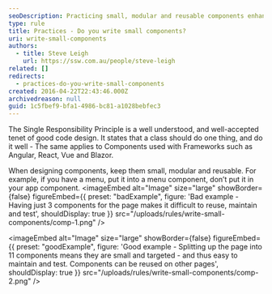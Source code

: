 ```yaml
---
seoDescription: Practicing small, modular and reusable components enhances code maintainability, testability and reusability.
type: rule
title: Practices - Do you write small components?
uri: write-small-components
authors:
  - title: Steve Leigh
    url: https://ssw.com.au/people/steve-leigh
related: []
redirects:
  - practices-do-you-write-small-components
created: 2016-04-22T22:43:46.000Z
archivedreason: null
guid: 1c5fbef9-bfa1-4986-bc81-a1028bebfec3
---
```


The Single Responsibility Principle is a well understood, and well-accepted tenet of good code design. It states that a class should do one thing, and do it well - The same applies to Components used with Frameworks such as Angular, React, Vue and Blazor.

When designing components, keep them small, modular and reusable. For example, if you have a menu, put it into a menu component, don’t put it in your app component.
<imageEmbed
  alt="Image"
  size="large"
  showBorder={false}
  figureEmbed={{
    preset: "badExample",
    figure: 'Bad example - Having just 3 components for the page makes it difficult to reuse, maintain and test',
    shouldDisplay: true
  }}
  src="/uploads/rules/write-small-components/comp-1.png"
/>

<imageEmbed
  alt="Image"
  size="large"
  showBorder={false}
  figureEmbed={{
    preset: "goodExample",
    figure: 'Good example - Splitting up the page into 11 components means they are small and targeted - and thus easy to maintain and test. Components can be reused on other pages',
    shouldDisplay: true
  }}
  src="/uploads/rules/write-small-components/comp-2.png"
/>